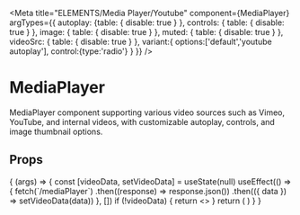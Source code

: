 
<Meta
  title="ELEMENTS/Media Player/Youtube"
  component={MediaPlayer}
  argTypes={{
    autoplay: {table: { disable: true } },
    controls: { table: { disable: true } },
    image: { table: { disable: true } },
    muted: { table: { disable: true } },
    videoSrc: { table: { disable: true } },
    variant:{
      options:['default','youtube autoplay'],
      control:{type:'radio'}
    }
  }}
/>

# MediaPlayer
MediaPlayer component supporting various video sources such as Vimeo, YouTube, and internal videos, with customizable autoplay, controls, and image thumbnail options.

## Props

<Props of={MediaPlayer} />

<Preview>
  <Story name="Youtube" args={{variant: 'default'}}>
    {
      (args) => {
        const [videoData, setVideoData] = useState(null)
        useEffect(() => {
          fetch(`/mediaPlayer`)
            .then((response) => response.json())
            .then(({ data }) => setVideoData(data))
        }, [])
        if (!videoData) {
          return <></>
        }
        return (
          <MediaPlayer autoplay={args.variant == 'default' ? false : true}  videoSrc={videoData.youtubeUrl} />
        )
      }
    }
  </Story>
</Preview>